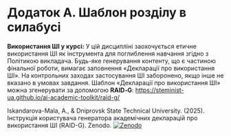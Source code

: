 # Додаток А. Шаблон розділу в силабусі

**Використання ШІ у курсі:** У цій дисципліні заохочується етичне використання ШІ як інструмента для поглиблення навчання згідно з Політикою викладача. Будь-яке генерування контенту, що є частиною фінальної роботи, вимагає заповнення «Декларації про використання ШІ». На контрольних заходах застосування ШІ заборонено, якщо інше не вказано в умовах завдання. Шаблон «Декларації про використання ШІ» можна згенерувати за допомогою **RAID‑G**: https://steminist-ua.github.io/ai-academic-toolkit/raid-g/

Iskandarova-Mala, A., & Dniprovsk State Technical University. (2025). Інструкція користувача генератора академічних декларацій про використання ШІ (RAID-G). Zenodo. [![Zenodo](https://zenodo.org/badge/DOI/10.5281/zenodo.17347084.svg)](https://doi.org/10.5281/zenodo.17347084)
